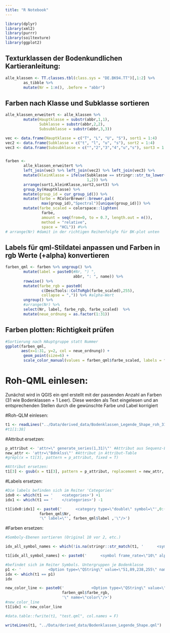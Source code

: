 ```yaml
---
title: "R Notebook"
---
```

```r
library(dplyr)
library(xml2)
library(purrr)
library(soiltexture)
library(ggplot2)
```


## Texturklassen der Bodenkundlichen Kartieranleitung:
```r
alle_klassen <- TT.classes.tbl(class.sys = "DE.BK94.TT")[,1:2] %>%
        as_tibble %>%
        mutate(Nr = 1:n(), .before = "abbr")
```

## Farben nach Klasse und Subklasse sortieren
```r
alle_klassen_erweitert <- alle_klassen %>%
        mutate(Hauptklasse = substr(abbr,1,1),
               Subklasse = substr(abbr,2,2),
               Subsubklasse = substr(abbr,3,3))

vec <- data.frame(Hauptklasse = c("T", "L", "U", "S"), sort1 = 1:4)
vec2 <- data.frame(Subklasse = c("t", "l", "u", "s"), sort2 = 1:4)
vec3 <- data.frame(Subsubklasse = c("","2","3","4","u","s"), sort3 = 1:6)


farben <-
        alle_klassen_erweitert %>%
        left_join(vec) %>% left_join(vec2) %>% left_join(vec3) %>%
        mutate(kleinKlasse = ifelse(Subklasse == stringr::str_to_lower(Hauptklasse), 
                                    1,2)) %>%
        arrange(sort1,kleinKlasse,sort2,sort3) %>%
        group_by(Hauptklasse) %>%
        mutate(group_id = cur_group_id()) %>%
        mutate(farbe = RColorBrewer::brewer.pal(
                max(group_id),"Spectral")[unique(group_id)]) %>%
        mutate(farbe_scaled = colorspace::lighten(
                farbe,
                amount = seq(from=0, to = 0.7, length.out = n()),
                method = "relative",
                space = "HCL")) #%>%
# arrange(Nr) #damit in der richtigen Reihenfolgfe für BK-plot unten
```

## Labels für qml-Stildatei anpassen und Farben in rgb Werte (+alpha) konvertieren
```r
farben_qml <- farben %>% ungroup() %>%
        mutate(label = paste0(#Nr, ") ", 
                              abbr, ": ", name)) %>% 
        rowwise() %>%
        mutate(farbe_rgb = paste0(
                c(DescTools::ColToRgb(farbe_scaled),255), 
                collapse = ",")) %>% #alpha-Wert 
        ungroup() %>%
        #arrange(Nr) %>%
        select(Nr, label, farbe_rgb, farbe_scaled)  %>% 
        mutate(neue_ordnung = as.factor(1:31))
```

## Farben plotten: Richtigkeit prüfen
```r
#Sortierung nach HAuptgruppe statt Nummer
ggplot(farben_qml, 
       aes(x=1:31, y=2, col = neue_ordnung)) + 
        geom_point(size=6) + 
        scale_color_manual(values = farben_qml$farbe_scaled, labels = farben_qml$label)
```


# Roh-QML einlesen:
Zunächst wird in QGIS ein qml erstellt mit der passenden Anzahl an Farben (31 wie Bodenklassen + 1 Leer).
Diese werden als Text eingelesen und an entsprechenden Stellen durch die gewünschte Farbe und Label korrigiert


#Roh-QLM einlesen:
```r
t1 <- readLines("../Data/derived_data/Bodenklassen_Legende_Shape_roh_31Klassen.qml")
#t1[1:38]
```

#Attribut ersetzen:
```r
p_attribut <- 'attr=\" generate_series(1,31)\"' #Attribut aus Sequenz-Erstellung
new_attr <- 'attr=\"Bdnklss\"' #Attribut in Attribut-Table
#grepl(x = t1[3], pattern = p_attribut, fixed = T)

#Attribut ersetzen:
t1[3] <- gsub(x = t1[3], pattern = p_attribut, replacement = new_attr, fixed = T)
```

#Labels ersetzen:
```r
#Die labels befinden sich im Reiter 'Categories'
idx0 <- which(t1 == '    <categories>') +1
idx1 <- which(t1 == '    </categories>') -1

t1[idx0:idx1] <- paste0('      <category type=\"double\" symbol=\"',0:(idx1-idx0-1), '\" render=\"true\" value=\"', 
               farben_qml$Nr, 
               '\" label=\"', farben_qml$label ,'\"/>')
```


#Farben ersetzen:
```r
#Somboly-Ebenen sortieren (Original 10 vor 2, etc.)

idx_all_symbol_names <- which(!is.na(stringr::str_match(t1, '      <symbol frame_rate=\"10\" alpha=\"1\" type=\"fill\" name=\"')[,1]))

t1[idx_all_symbol_names] <- paste0('      <symbol frame_rate=\"10\" alpha=\"1\" type=\"fill\" name=\"', c(0:31),'\" force_rhr=\"0\" is_animated=\"0\" clip_to_extent=\"1\">')
```


```r
#befindet sich im Reiter Symbols. Untergruppen je Bodenklasse
p1 <- '            <Option type=\"QString\" value=\"51,89,238,255\" name=\"color\"/>'
idx <- which(t1 == p1)
idx

```

```r
new_color_line <- paste0('            <Option type=\"QString\" value=\"',
                         farben_qml$farbe_rgb, 
                         '\" name=\"color\"/>')
#new_color_line
t1[idx] <- new_color_line
```




```r
#data.table::fwrite(t1, "test.qml", col.names = F)

writeLines(t1, "../Data/derived_data/Bodenklassen_Legende_Shape.qml")
```

